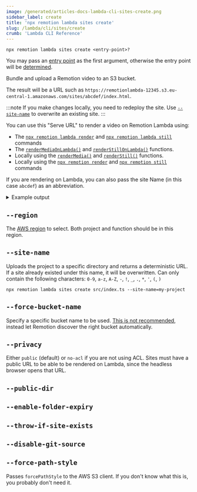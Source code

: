 ```yaml
---
image: /generated/articles-docs-lambda-cli-sites-create.png
sidebar_label: create
title: 'npx remotion lambda sites create'
slug: /lambda/cli/sites/create
crumb: 'Lambda CLI Reference'
---
```


```
npx remotion lambda sites create <entry-point>?
```

You may pass an [entry point](/docs/terminology/entry-point) as the first argument, otherwise the entry point will be [determined](/docs/terminology/entry-point#which-entry-point-is-being-used).

Bundle and upload a Remotion video to an S3 bucket.

The result will be a URL such as `https://remotionlambda-12345.s3.eu-central-1.amazonaws.com/sites/abcdef/index.html`.

:::note
If you make changes locally, you need to redeploy the site. Use [`--site-name`](#--site-name) to overwrite an existing site.
:::

You can use this "Serve URL" to render a video on Remotion Lambda using:

- The [`npx remotion lambda render`](/docs/lambda/cli/render) and [`npx remotion lambda still`](/docs/lambda/cli/still) commands
- The [`renderMediaOnLambda()`](/docs/lambda/rendermediaonlambda) and [`renderStillOnLambda()`](/docs/lambda/renderstillonlambda) functions.
- Locally using the [`renderMedia()`](/docs/renderer/render-media) and [`renderStill()`](/docs/renderer/render-still) functions.
- Locally using the [`npx remotion render`](/docs/cli) and [`npx remotion still`](/docs/cli) commands

If you are rendering on Lambda, you can also pass the site Name (in this case `abcdef`) as an abbreviation.

<details>
	<summary>Example output</summary>
	<pre>
		(1/3) [====================] Bundled video 3975ms
		<br />
		(2/3) [====================] Created bucket 457ms
		<br />
		(3/3) [====================] Uploaded to S3 25118ms
		<br />
		<br />
		Deployed to S3!
		<br />
		Serve URL:
		https://remotionlambda-12345.s3.eu-central-1.amazonaws.com/sites/abcdef/index.html
		<br />
		Site Name: abcdef
		<br />
	</pre>
</details>

## `--region`

The [AWS region](/docs/lambda/region-selection) to select. Both project and function should be in this region.

## `--site-name`

Uploads the project to a specific directory and returns a deterministic URL. If a site already existed under this name, it will be overwritten. Can only contain the following characters: `0-9`, `a-z`, `A-Z`, `-`, `!`, `_`, `.`, `*`, `'`, `(`, `)`

```
npx remotion lambda sites create src/index.ts --site-name=my-project
```

## `--force-bucket-name`<AvailableFrom v="3.3.42" />

Specify a specific bucket name to be used. [This is not recommended](/docs/lambda/multiple-buckets), instead let Remotion discover the right bucket automatically.

## `--privacy`<AvailableFrom v="3.3.97" />

Either `public` (default) or `no-acl` if you are not using ACL. Sites must have a public URL to be able to be rendered on Lambda, since the headless browser opens that URL.

## `--public-dir`<AvailableFrom v="4.0.140" />

<Options id="public-dir" />

## `--enable-folder-expiry`<AvailableFrom v="4.0.32" />

<Options id="enable-folder-expiry" />

## `--throw-if-site-exists`<AvailableFrom v="4.0.141"/>

<Options id="throw-if-site-exists" />

## `--disable-git-source`<AvailableFrom v="4.0.182" />

<Options id="disable-git-source" />

## `--force-path-style`<AvailableFrom v="4.0.202" />

Passes `forcePathStyle` to the AWS S3 client. If you don't know what this is, you probably don't need it.
